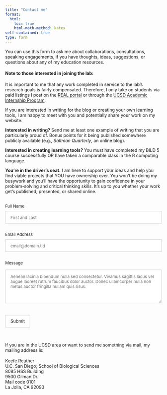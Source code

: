 ```yaml
---
title: "Contact me"
format:
  html:
    toc: true
    html-math-method: katex
self-contained: true
type: form
---
```


You can use this form to ask me about collaborations, consultations, speaking engagements, if you have thoughts, ideas, suggestions, or questions about any of my education resources.

#### Note to those interested in joining the lab:

It is important to me that any work completed in service to the lab's research goals is fairly compensated. Therefore, I only take on students via paid listings I post on the [REAL portal](https://real.ucsd.edu/) or through the [UCSD Academic Internship Program](https://aip.ucsd.edu).

If you are interested in writing for the blog or creating your own learning tools, I am happy to meet with you and potentially share your work on my website.

**Interested in writing?** Send me at least one example of writing that you are particularly proud of. Bonus points for it being published somewhere publicly available (e.g., *Saltman Quarterly*, an online blog).

**Interested in creating learning tools?** You must have completed my BILD 5 course successfully OR have taken a comparable class in the R computing language.

**You're in the driver's seat.** I am here to support your ideas and help you find viable projects that YOU have ownership over. You won't be doing my busywork and you'll have the opportunity to gain confidence in your problem-solving and critical thinking skills. It's up to you whether your work get's published, presented, or shared online.

<form id="fs-frm" name="simple-contact-form" accept-charset="utf-8" action="https://formspree.io/f/xlevjneo" method="post">

<fieldset id="fs-frm-inputs">

<label for="full-name">Full Name</label> <input type="text" name="name" id="full-name" placeholder="First and Last" required=""> <label for="email-address">Email Address</label> <input type="email" name="_replyto" id="email-address" placeholder="email@domain.tld" required=""> <label for="message">Message</label>

```{=html}
<textarea rows="5" name="message" id="message" placeholder="Aenean lacinia bibendum nulla sed consectetur. Vivamus sagittis lacus vel augue laoreet rutrum faucibus dolor auctor. Donec ullamcorper nulla non metus auctor fringilla nullam quis risus." required=""></textarea>
```
<input type="hidden" name="_subject" id="email-subject" value="Contact Form Submission">

</fieldset>

<input type="submit" value="Submit">

</form>

```{=html}
<style>/* reset */
#fs-frm input,
#fs-frm select,
#fs-frm textarea,
#fs-frm fieldset,
#fs-frm optgroup,
#fs-frm label,
#fs-frm #card-element:disabled {
  font-family: inherit;
  font-size: 100%;
  color: inherit;
  border: none;
  border-radius: 0;
  display: block;
  width: 100%;
  padding: 0;
  margin: 0;
  -webkit-appearance: none;
  -moz-appearance: none;
}
#fs-frm label,
#fs-frm legend,
#fs-frm ::placeholder {
  font-size: .825rem;
  margin-bottom: .5rem;
  padding-top: .2rem;
  display: flex;
  align-items: baseline;
}

/* border, padding, margin, width */
#fs-frm input,
#fs-frm select,
#fs-frm textarea,
#fs-frm #card-element {
  border: 1px solid rgba(0,0,0,0.2);
  background-color: rgba(255,255,255,0.9);
  padding: .75em 1rem;
  margin-bottom: 1.5rem;
}
#fs-frm input:focus,
#fs-frm select:focus,
#fs-frm textarea:focus {
  background-color: white;
  outline-style: solid;
  outline-width: thin;
  outline-color: gray;
  outline-offset: -1px;
}
#fs-frm [type="text"],
#fs-frm [type="email"] {
  width: 100%;
}
#fs-frm [type="button"],
#fs-frm [type="submit"],
#fs-frm [type="reset"] {
  width: auto;
  cursor: pointer;
  -webkit-appearance: button;
  -moz-appearance: button;
  appearance: button;
}
#fs-frm [type="button"]:focus,
#fs-frm [type="submit"]:focus,
#fs-frm [type="reset"]:focus {
  outline: none;
}
#fs-frm [type="submit"],
#fs-frm [type="reset"] {
  margin-bottom: 0;
}
#fs-frm select {
  text-transform: none;
}

#fs-frm [type="checkbox"] {
  -webkit-appearance: checkbox;
  -moz-appearance: checkbox;
  appearance: checkbox;
  display: inline-block;
  width: auto;
  margin: 0 .5em 0 0 !important;
}

#fs-frm [type="radio"] {
  -webkit-appearance: radio;
  -moz-appearance: radio;
  appearance: radio;
}

/* address, locale */
#fs-frm fieldset.locale input[name="city"],
#fs-frm fieldset.locale select[name="state"],
#fs-frm fieldset.locale input[name="postal-code"] {
  display: inline;
}
#fs-frm fieldset.locale input[name="city"] {
  width: 52%;
}
#fs-frm fieldset.locale select[name="state"],
#fs-frm fieldset.locale input[name="postal-code"] {
  width: 20%;
}
#fs-frm fieldset.locale input[name="city"],
#fs-frm fieldset.locale select[name="state"] {
  margin-right: 3%;
}
</style>
```
<br><br>If you are in the UCSD area or want to send me something via mail, my mailing address is:<br><br>Keefe Reuther<br>U.C. San Diego; School of Biological Sciences<br>8085 HSS Building<br>9500 Gilman Dr.<br>Mail code 0101<br>La Jolla, CA 92093
